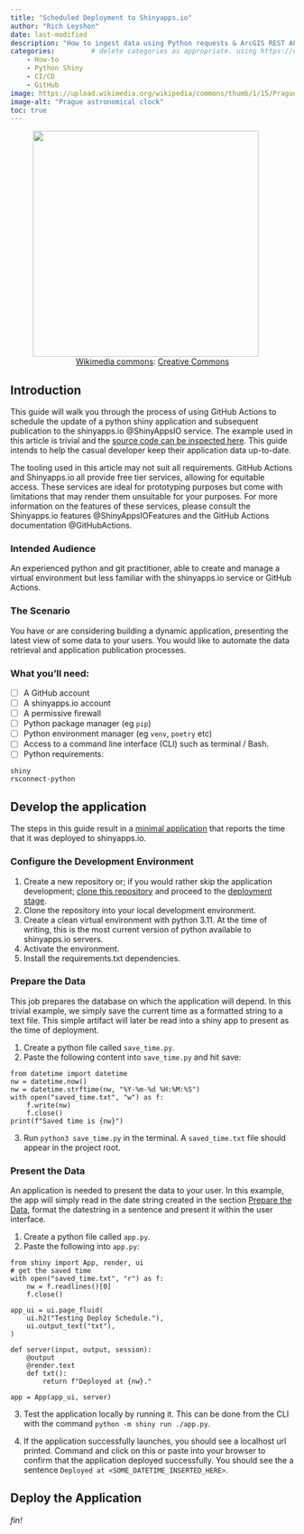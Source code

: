 ```yaml
---
title: "Scheduled Deployment to Shinyapps.io"
author: "Rich Leyshon"
date: last-modified
description: "How to ingest data using Python requests & ArcGIS REST API."
categories:         # delete categories as appropriate. using https://diataxis.fr/ documentation definitions.
    - How-to
    - Python Shiny
    - CI/CD
    - GitHub
image: https://upload.wikimedia.org/wikipedia/commons/thumb/1/15/Prague_astronomical_clock_%286365120743%29.jpg/800px-Prague_astronomical_clock_%286365120743%29.jpg?20150530221207
image-alt: "Prague astronomical clock"
toc: true
---
```

<figure class=center>
  <img class="shaded_box" width=400px src="https://upload.wikimedia.org/wikipedia/commons/thumb/1/15/Prague_astronomical_clock_%286365120743%29.jpg/800px-Prague_astronomical_clock_%286365120743%29.jpg?20150530221207"></img>
  <figcaption style="text-align:center;">[Wikimedia commons](https://commons.wikimedia.org/wiki/File:Prague_astronomical_clock_(6365120743).jpg): [Creative Commons](https://creativecommons.org/licenses/by/2.0/deed.en)</figcaption>
</figure>

## Introduction

This guide will walk you through the process of using GitHub Actions to
schedule the update of a python shiny application and subsequent publication to
the shinyapps.io @ShinyAppsIO service. The example used in this
article is trivial and the [source code can be inspected here](https://github.com/r-leyshon/automate-shinyapps-deploy). This guide intends to help the casual developer
keep their application data up-to-date. 

:::{.callout-caution}

The tooling used in this article may not suit all requirements. GitHub Actions
and Shinyapps.io all provide free tier services, allowing for equitable access.
These services are ideal for prototyping purposes but come with limitations
that may render them unsuitable for your purposes. For more information on the
features of these services, please consult the Shinyapps.io features
@ShinyAppsIOFeatures and the GitHub Actions documentation @GitHubActions.

:::

### Intended Audience

An experienced python and git practitioner, able to create and manage a virtual
environment but less familiar with the shinyapps.io service or GitHub Actions.

### The Scenario

You have or are considering building a dynamic application, presenting the
latest view of some data to your users. You would like to automate the data
retrieval and application publication processes.

### What you'll need:

- [ ] A GitHub account
- [ ] A shinyapps.io account
- [ ] A permissive firewall
- [ ] Python package manager (eg `pip`)
- [ ] Python environment manager (eg `venv`, `poetry` etc)
- [ ] Access to a command line interface (CLI) such as terminal / Bash.
- [ ] Python requirements:

```.python
shiny
rsconnect-python

```

## Develop the application

The steps in this guide result in a
[minimal application](https://richleysh84.shinyapps.io/scheduled-deployment/)
that reports the time that it was deployed to shinyapps.io.

### Configure the Development Environment

1. Create a new repository or; if you would rather skip the application
development; [clone this repository](https://github.com/r-leyshon/automate-shinyapps-deploy)
and proceed to the [deployment stage](#deploying-the-application).
2. Clone the repository into your local development environment.
3. Create a clean virtual environment with python 3.11. At the time of writing,
this is the most current version of python available to shinyapps.io servers.
4. Activate the environment.
5. Install the requirements.txt dependencies.

### Prepare the Data

This job prepares the database on which the application will depend. In this
trivial example, we simply save the current time as a formatted string to a
text file. This simple artifact will later be read into a shiny app to present
as the time of deployment.

1. Create a python file called `save_time.py`.
2. Paste the following content into `save_time.py` and hit save:

```.python
from datetime import datetime
nw = datetime.now()
nw = datetime.strftime(nw, "%Y-%m-%d %H:%M:%S")
with open("saved_time.txt", "w") as f:
    f.write(nw)
    f.close()
print(f"Saved time is {nw}")

```
3. Run `python3 save_time.py` in the terminal. A `saved_time.txt` file should
appear in the project root.

### Present the Data

An application is needed to present the data to your user. In this example, the
app will simply read in the date string created in the section
[Prepare the Data](#prepare-the-data), format the datestring in a sentence and
present it within the user interface.

1. Create a python file called `app.py`.
2. Paste the following into `app.py`:

```.python
from shiny import App, render, ui
# get the saved time
with open("saved_time.txt", "r") as f:
    nw = f.readlines()[0]
    f.close()

app_ui = ui.page_fluid(
    ui.h2("Testing Deploy Schedule."),
    ui.output_text("txt"),
)

def server(input, output, session):
    @output
    @render.text
    def txt():
        return f"Deployed at {nw}."

app = App(app_ui, server)

```
3. Test the application locally by running it. This can be done from the CLI
with the command `python -m shiny run ./app.py`.

4. If the application successfully launches, you should see a localhost url
printed. Command and click on this or paste into your browser to confirm that
the application deployed successfully. You should see the a sentence
`Deployed at <SOME_DATETIME_INSERTED_HERE>`.

## Deploy the Application


<p id=fin><i>fin!</i></p>
